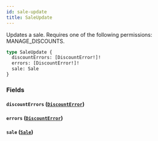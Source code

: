 ```yaml
---
id: sale-update
title: SaleUpdate
---
```



Updates a sale. Requires one of the following permissions: MANAGE_DISCOUNTS.

```graphql
type SaleUpdate {
  discountErrors: [DiscountError!]!
  errors: [DiscountError!]!
  sale: Sale
}
```


### Fields

#### `discountErrors` ([`DiscountError`](../../../developer/api-reference/objects/discount-error))




#### `errors` ([`DiscountError`](../../../developer/api-reference/objects/discount-error))




#### `sale` ([`Sale`](../../../developer/api-reference/objects/sale))






